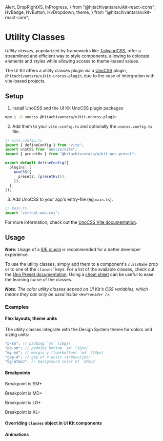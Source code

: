   Alert,
  DropRightXS,
  InProgress,
} from "@hitachivantara/uikit-react-icons";
  HvBadge,
  HvButton,
  HvDropdown,
  theme,
} from "@hitachivantara/uikit-react-core";

<Meta title="Guides/Styling/Utility Classes" />

# Utility Classes

_Utility classes_, popularized by frameworks like [TailwindCSS](https://tailwindcss.com/), offer a streamlined and efficient way to style components, allowing to colocate elements and styles while allowing access to theme-based values.

The UI Kit offers a utility classes plugin via a [UnoCSS](https://unocss.dev) plugin, `@hitachivantara/uikit-unocss-plugin`, due to the ease of intergration with vite-based projects.

## Setup

1. Install UnoCSS and the UI Kit UnoCSS plugin packages

```sh
npm i -D unocss @hitachivantara/uikit-unocss-plugin
```

2. Add them to your `vite.config.ts` and optionally the `unocss.config.ts` file.

```ts
// vite.config.ts
import { defineConfig } from "vite";
import unoCSS from "unocss/vite";
import { presetHv } from "@hitachivantara/uikit-uno-preset";

export default defineConfig({
  plugins: [
    unoCSS({
      presets: [presetHv()],
    }),
  ],
});
```

3. Add UnoCSS to your app's entry-file (eg `main.ts`).

```ts
// main.ts
import "virtual:uno.css";
```

For more information, check out the [UnoCSS Vite documentation](https://unocss.dev/integrations/vite).

## Usage

_**Note:**_ Usage of a [IDE plugin](https://unocss.dev/integrations/vscode) is recommended for a better developer experience.

To use the utility classes, simply add them to a component's `className` prop or to one of the `classes`' keys.
For a list of the available classes, check out the [Uno Preset documentation](https://unocss.dev/presets/uno#rules).
Using a [cheat sheet](https://tailwindcomponents.com/cheatsheet) can be useful to ease the learning curve of the classes.

_**Note:** The color utility classes depend on UI Kit's CSS variables, which means they can only be used inside `<HvProvider />`._

### Examples

#### Flex layouts, theme units

The utility classes integrate with the Design System theme for colors and sizing units:

```js
"p-sm"; // padding `sm` (16px)
"pb-sm"; // padding bottom `sm` (16px)
"my-md"; // margin-y (top+botton) `md` (24px)
"gap-4"; // gap of 4 units (4*8px=32px)
"bg-atmo3"; // background color of `atmo3`
```

<Canvas>
  <Story name="Layout and theme">
    <section className="flex flex-row w-500px justify-center gap-sm p-sm">
      <div className="w-10 h-10 rounded bg-positive" />
      <div className="w-11 h-11 rounded bg-warning" />
      <div className="w-12 h-12 rounded bg-negative" />
      <div className="w-12 h-12 rounded bg-primary_20" />
    </section>
  </Story>
</Canvas>

#### Breakpoints

<Canvas>
  <Story name="Breakpoints">
    <section className="flex flex-col gap-xs text-atmo1">
      <p className="sm:text-secondary">Breakpoint is SM+</p>
      <p className="md:text-secondary">Breakpoint is MD+</p>
      <p className="lg:text-secondary">Breakpoint is LG+</p>
      <p className="xl:text-secondary">Breakpoint is XL+</p>
    </section>
  </Story>
</Canvas>

#### Overriding `classes` object in UI Kit components

<Canvas>
  <Story name="Overriding classes">
    <HvDropdown
      label="Label"
      values={[{ label: "Val1" }, { label: "Val2" }]}
      classes={{
        root: "w-200px",
        label: "color-primary",
        placeholder: "color-primary",
      }}
    />
  </Story>
</Canvas>

#### Animations

<Canvas>
  <Story name="Animations">
    <div className="flex gap-xs">
      <HvButton icon>
        <DropRightXS className="transition-transform hover:rotate-90" />
      </HvButton>
      <HvButton icon>
        <Alert className="hover:animate-swing" />
      </HvButton>
      <InProgress className="animate-spin" />
    </div>
  </Story>
</Canvas>
